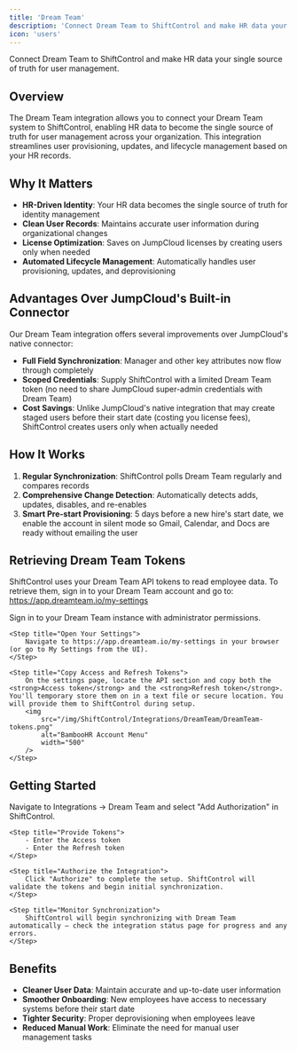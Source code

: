 ```yaml
---
title: 'Dream Team'
description: 'Connect Dream Team to ShiftControl and make HR data your single source of truth for user management.'
icon: 'users'
---
```


<p style={{fontSize: "large"}}>Connect Dream Team to ShiftControl and make HR data your single source of truth for user management.</p>

## Overview

The Dream Team integration allows you to connect your Dream Team system to ShiftControl, enabling HR data to become the single source of truth for user management across your organization. This integration streamlines user provisioning, updates, and lifecycle management based on your HR records.

## Why It Matters

- **HR-Driven Identity**: Your HR data becomes the single source of truth for identity management
- **Clean User Records**: Maintains accurate user information during organizational changes
- **License Optimization**: Saves on JumpCloud licenses by creating users only when needed
- **Automated Lifecycle Management**: Automatically handles user provisioning, updates, and deprovisioning

## Advantages Over JumpCloud's Built-in Connector

Our Dream Team integration offers several improvements over JumpCloud's native connector:

- **Full Field Synchronization**: Manager and other key attributes now flow through completely
- **Scoped Credentials**: Supply ShiftControl with a limited Dream Team token (no need to share JumpCloud super-admin credentials with Dream Team)
- **Cost Savings**: Unlike JumpCloud's native integration that may create staged users before their start date (costing you license fees), ShiftControl creates users only when actually needed

## How It Works

1. **Regular Synchronization**: ShiftControl polls Dream Team regularly and compares records
2. **Comprehensive Change Detection**: Automatically detects adds, updates, disables, and re-enables
3. **Smart Pre-start Provisioning**: 5 days before a new hire's start date, we enable the account in silent mode so Gmail, Calendar, and Docs are ready without emailing the user

## Retrieving Dream Team Tokens

ShiftControl uses your Dream Team API tokens to read employee data. To retrieve them, sign in to your Dream Team account and go to: https://app.dreamteam.io/my-settings

<Steps>
    <Step title="Sign in to Dream Team">
        Sign in to your Dream Team instance with administrator permissions.
    </Step>

    <Step title="Open Your Settings">
        Navigate to https://app.dreamteam.io/my-settings in your browser (or go to My Settings from the UI).
    </Step>

    <Step title="Copy Access and Refresh Tokens">
        On the settings page, locate the API section and copy both the <strong>Access token</strong> and the <strong>Refresh token</strong>. You'll temporary store them on in a text file or secure location. You will provide them to ShiftControl during setup.
        <img
            src="/img/ShiftControl/Integrations/DreamTeam/DreamTeam-tokens.png"
            alt="BambooHR Account Menu"
            width="500"
        />
    </Step>

</Steps>

## Getting Started

<Steps>
    <Step title="Add the Dream Team App">
        Navigate to Integrations → Dream Team and select "Add Authorization" in ShiftControl.
    </Step>

    <Step title="Provide Tokens">
        - Enter the Access token
        - Enter the Refresh token
    </Step>

    <Step title="Authorize the Integration">
        Click "Authorize" to complete the setup. ShiftControl will validate the tokens and begin initial synchronization.
    </Step>

    <Step title="Monitor Synchronization">
        ShiftControl will begin synchronizing with Dream Team automatically — check the integration status page for progress and any errors.
    </Step>
</Steps>

## Benefits

- **Cleaner User Data**: Maintain accurate and up-to-date user information
- **Smoother Onboarding**: New employees have access to necessary systems before their start date
- **Tighter Security**: Proper deprovisioning when employees leave
- **Reduced Manual Work**: Eliminate the need for manual user management tasks
